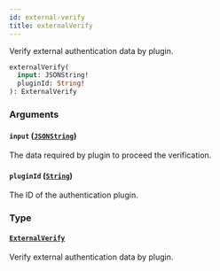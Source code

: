 ```yaml
---
id: external-verify
title: externalVerify
---
```



Verify external authentication data by plugin.

```graphql
externalVerify(
  input: JSONString!
  pluginId: String!
): ExternalVerify
```


### Arguments

#### `input` ([`JSONString`](../../../developer/api-reference/scalars/jsonstring))

The data required by plugin to proceed the verification.


#### `pluginId` ([`String`](../../../developer/api-reference/scalars/string))

The ID of the authentication plugin.


### Type

#### [`ExternalVerify`](../../../developer/api-reference/objects/external-verify) 

Verify external authentication data by plugin.




